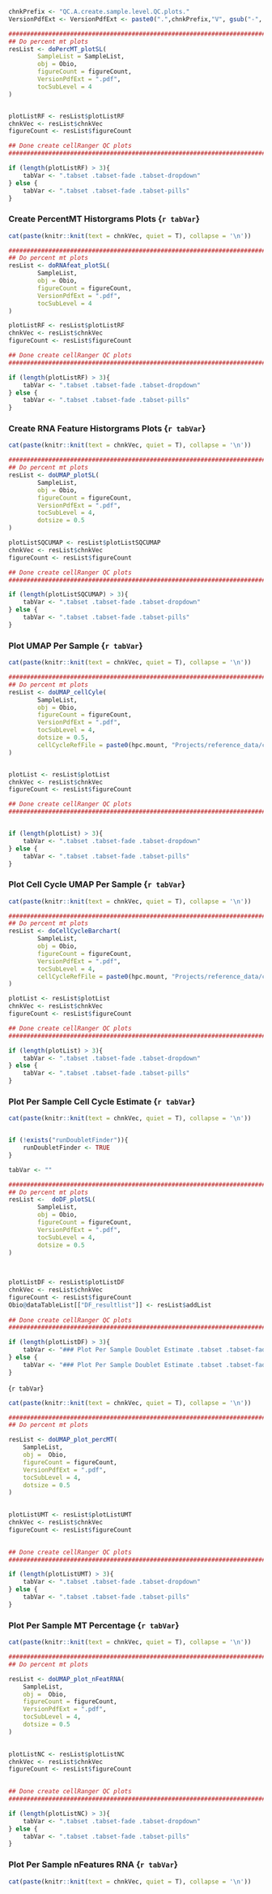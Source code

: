 <!-- Set PArameters Module -->
<!-- Set the chnkPrefix to make all chunks unique in the overall folder -->
```{r sample_level_QC_init, echo=TRUE, eval=TRUE, warning=FALSE}
chnkPrefix <- "QC.A.create.sample.level.QC.plots."
VersionPdfExt <- VersionPdfExt <- paste0(".",chnkPrefix,"V", gsub("-", "", Sys.Date()), ".pdf")

```

```{r percent_mt, echo=TRUE, eval=TRUE, warning=FALSE, results=F}
###############################################################################
## Do percent mt plots                                                       ##
resList <- doPercMT_plotSL(
        SampleList = SampleList,
        obj = Obio,
        figureCount = figureCount,
        VersionPdfExt = ".pdf",
        tocSubLevel = 4
)


plotListRF <- resList$plotListRF
chnkVec <- resList$chnkVec
figureCount <- resList$figureCount

## Done create cellRanger QC plots                                           ##
###############################################################################

if (length(plotListRF) > 3){
    tabVar <- ".tabset .tabset-fade .tabset-dropdown"
} else {
    tabVar <- ".tabset .tabset-fade .tabset-pills"
}

```

### Create PercentMT Historgrams Plots {`r tabVar`}
```{r Plot_percentMT_hist, echo=TRUE, eval=TRUE, warning=FALSE, results="asis"} 

cat(paste(knitr::knit(text = chnkVec, quiet = T), collapse = '\n'))

```

```{r nFeature_data, echo=TRUE, eval=TRUE, warning=FALSE, results=F}
###############################################################################
## Do percent mt plots                                                       ##
resList <- doRNAfeat_plotSL(
        SampleList,
        obj = Obio,
        figureCount = figureCount,
        VersionPdfExt = ".pdf",
        tocSubLevel = 4
)

plotListRF <- resList$plotListRF
chnkVec <- resList$chnkVec
figureCount <- resList$figureCount

## Done create cellRanger QC plots                                           ##
###############################################################################

if (length(plotListRF) > 3){
    tabVar <- ".tabset .tabset-fade .tabset-dropdown"
} else {
    tabVar <- ".tabset .tabset-fade .tabset-pills"
}

```

### Create RNA Feature Historgrams Plots {`r tabVar`}

```{r Plot_nFeatureRNA_hist, echo=TRUE, eval=TRUE, warning=FALSE, results="asis"} 

cat(paste(knitr::knit(text = chnkVec, quiet = T), collapse = '\n'))

```


```{r UMAP_data, echo=TRUE, eval=TRUE, warning=FALSE, results=F}
###############################################################################
## Do percent mt plots                                                       ##
resList <- doUMAP_plotSL(
        SampleList,
        obj = Obio,
        figureCount = figureCount,
        VersionPdfExt = ".pdf",
        tocSubLevel = 4,
        dotsize = 0.5
)

plotListSQCUMAP <- resList$plotListSQCUMAP
chnkVec <- resList$chnkVec
figureCount <- resList$figureCount

## Done create cellRanger QC plots                                           ##
###############################################################################

if (length(plotListSQCUMAP) > 3){
    tabVar <- ".tabset .tabset-fade .tabset-dropdown"
} else {
    tabVar <- ".tabset .tabset-fade .tabset-pills"
}

```

### Plot UMAP Per Sample {`r tabVar`}
```{r Plot_UMAP, echo=TRUE, eval=TRUE, warning=FALSE, results="asis"} 

cat(paste(knitr::knit(text = chnkVec, quiet = T), collapse = '\n'))

```


```{r UMAP_data_CC, echo=TRUE, eval=TRUE, warning=FALSE, results=F}
###############################################################################
## Do percent mt plots                                                       ##
resList <- doUMAP_cellCyle(
        SampleList,
        obj = Obio,
        figureCount = figureCount,
        VersionPdfExt = ".pdf",
        tocSubLevel = 4,
        dotsize = 0.5,
        cellCycleRefFile = paste0(hpc.mount, "Projects/reference_data/cell_cycle_vignette_files/nestorawa_forcellcycle_expressionMatrix.txt")
)


plotList <- resList$plotList
chnkVec <- resList$chnkVec
figureCount <- resList$figureCount

## Done create cellRanger QC plots                                           ##
###############################################################################


if (length(plotList) > 3){
    tabVar <- ".tabset .tabset-fade .tabset-dropdown"
} else {
    tabVar <- ".tabset .tabset-fade .tabset-pills"
}


```


### Plot Cell Cycle UMAP Per Sample {`r tabVar`}
```{r Plot_UMAP_CC, echo=TRUE, eval=TRUE, warning=FALSE, results="asis"} 

cat(paste(knitr::knit(text = chnkVec, quiet = T), collapse = '\n'))

```


```{r cell_cyle_hist_data, echo=TRUE, eval=TRUE, warning=FALSE, results=F}
###############################################################################
## Do percent mt plots                                                       ##
resList <- doCellCycleBarchart(
        SampleList,
        obj = Obio,
        figureCount = figureCount,
        VersionPdfExt = ".pdf",
        tocSubLevel = 4,
        cellCycleRefFile = paste0(hpc.mount, "Projects/reference_data/cell_cycle_vignette_files/nestorawa_forcellcycle_expressionMatrix.txt")
)

plotList <- resList$plotList
chnkVec <- resList$chnkVec
figureCount <- resList$figureCount

## Done create cellRanger QC plots                                           ##
###############################################################################

if (length(plotList) > 3){
    tabVar <- ".tabset .tabset-fade .tabset-dropdown"
} else {
    tabVar <- ".tabset .tabset-fade .tabset-pills"
}


```


### Plot Per Sample Cell Cycle Estimate {`r tabVar`}
```{r Plot_cellCycleBarchart, echo=TRUE, eval=TRUE, warning=FALSE, results="asis"} 

cat(paste(knitr::knit(text = chnkVec, quiet = T), collapse = '\n'))


if (!exists("runDoubletFinder")){
    runDoubletFinder <- TRUE
}

tabVar <- ""

```


```{r DF_data, echo=runDoubletFinder, eval=runDoubletFinder, warning=FALSE, results=F}
###############################################################################
## Do percent mt plots                                                       ##
resList <-  doDF_plotSL(
        SampleList,
        obj = Obio,
        figureCount = figureCount,
        VersionPdfExt = ".pdf",
        tocSubLevel = 4,
        dotsize = 0.5
)
    
 

plotListDF <- resList$plotListDF
chnkVec <- resList$chnkVec
figureCount <- resList$figureCount
Obio@dataTableList[["DF_resultlist"]] <- resList$addList
        
## Done create cellRanger QC plots                                           ##
###############################################################################

if (length(plotListDF) > 3){
    tabVar <- "### Plot Per Sample Doublet Estimate .tabset .tabset-fade .tabset-dropdown"
} else {
    tabVar <- "### Plot Per Sample Doublet Estimate .tabset .tabset-fade .tabset-pills"
}


```

{`r tabVar`}

```{r Plot_DF, echo=runDoubletFinder, eval=runDoubletFinder, warning=FALSE, results="asis"} 

cat(paste(knitr::knit(text = chnkVec, quiet = T), collapse = '\n'))

```


```{r UMAP_percentage, echo=TRUE, eval=TRUE, warning=FALSE, results=F}
###############################################################################
## Do percent mt plots                                                       ##

resList <- doUMAP_plot_percMT(
    SampleList,
    obj =  Obio,
    figureCount = figureCount,
    VersionPdfExt = ".pdf",
    tocSubLevel = 4,
    dotsize = 0.5
)
 

plotListUMT <- resList$plotListUMT
chnkVec <- resList$chnkVec
figureCount <- resList$figureCount

        
## Done create cellRanger QC plots                                           ##
###############################################################################

if (length(plotListUMT) > 3){
    tabVar <- ".tabset .tabset-fade .tabset-dropdown"
} else {
    tabVar <- ".tabset .tabset-fade .tabset-pills"
}


```

### Plot Per Sample MT Percentage {`r tabVar`}

```{r Plot_percent_MT, echo=TRUE, eval=TRUE, warning=FALSE, results="asis"} 

cat(paste(knitr::knit(text = chnkVec, quiet = T), collapse = '\n'))

```


```{r UMAP_nFeatures, echo=TRUE, eval=TRUE, warning=FALSE, results=F}
###############################################################################
## Do percent mt plots                                                       ##

resList <- doUMAP_plot_nFeatRNA(
    SampleList,
    obj =  Obio,
    figureCount = figureCount,
    VersionPdfExt = ".pdf",
    tocSubLevel = 4,
    dotsize = 0.5
)
 

plotListNC <- resList$plotListNC
chnkVec <- resList$chnkVec
figureCount <- resList$figureCount

        
## Done create cellRanger QC plots                                           ##
###############################################################################

if (length(plotListNC) > 3){
    tabVar <- ".tabset .tabset-fade .tabset-dropdown"
} else {
    tabVar <- ".tabset .tabset-fade .tabset-pills"
}


```

### Plot Per Sample nFeatures RNA {`r tabVar`}

```{r Plot_nFeatureRNA, echo=TRUE, eval=TRUE, warning=FALSE, results="asis"} 

cat(paste(knitr::knit(text = chnkVec, quiet = T), collapse = '\n'))

```


